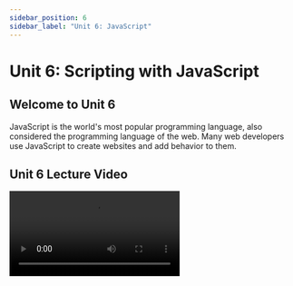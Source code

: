```yaml
---
sidebar_position: 6
sidebar_label: "Unit 6: JavaScript"
---
```



# Unit 6: Scripting with JavaScript

## Welcome to Unit 6

JavaScript is the world's most popular programming language, also considered the programming language of the web. Many web developers use 
JavaScript to create websites and add behavior to them.

## Unit 6 Lecture Video
<!-- TODO
<Video src="https://www.youtube.com/embed/x_J0zAbFx5Y" /> -->

<Video src="https://www.youtube.com/embed/DHjqpvDnNGE" />
    

## JavaScript

JavaScript is a high-level language and is very similar to many languages you might have used before (Python, Java). Here's a quick overview of the basics.

### Printing

```javascript
console.log("Hello, World!"); 
// In Web Development, this will actually show up in the developer console. 
// Open the console in Chrome with cmd+alt+j (mac) or ctrl+shift+j (windows)
```

### Variables

Variables are dynamically-typed, meaning, they don't have a type (like in Python). Undefined variables have the value `undefined`. We use the keywords `var`, `let` and `const` to define variables.

| Keyword | Behavior |
| --- | --- |
| var | Defines a variable globally. |
| let | Defines a variable limited in scope to the block. | 
| const | Defines a variable limited in scope to the block, but its value is constant.  |


```javascript
let x = 'hello';
let y = 1234;
let z = false;
var a = 'abc' // Defined globally. 
const pi = '3.14'; //this variable cannot ever be changed.
```


### Strings

```javascript
let clubName = 'icssc';
console.log(className); //icssc
className = className.toUpperCase();
console.log(className); //ICSSC
let part = className.substring(1, 4);
console.log(part); //CSS
console.log(className.indexOf('SSC') >= 0); //whether substring appears
```

### Arrays

Arrays are almost exactly the same as they are in Python.

```javascript
var array = ['a', 'b', 'c', 1, 2, 3];
console.log( array[2] ); // "c"
console.log( array.length );// 6
//add item to end of the array
array.push('4');

//combine elements into a string
var str = array.join('-');
console.log(str); //=> "a-b-c-1-2-3-4"

//get index of an element (first occurrence)
var oIndex = array.indexOf('x'); //=> 3
```

JavaScript arrays also have methods that help us create and modify arrays. These are the map, filter and reduce functions. These will 
iterate over an array and perform a transformation or computation. Then they will return a new array based on the result of the function

#### Map
The `map()` function creates a new array from an existing one. It applies a function to each one of the elements of the first array.
```javascript
const numbers = [1, 2, 3, 4];
const doubled = numbers.map(function(item) {
	return item * 2;
});
console.log(doubled); // [2, 4, 6, 8]
```

#### Filter
The `filter()` function applies a conditional to each element in the array. If the conditional is true, the element is pushed in the output array.
```javascript
onst numbers = [1, 2, 3, 4];
const evens = numbers.filter(function(item) {
	return item % 2 === 0;
});
console.log(evens); // [2, 4]
```

#### Reduce
The `reduce()` function rerduces the values of an array to just one value. It does so by accumulating a value as it iterates through the array.
```javascript
const numbers = [1, 2, 3, 4];
//result is the accumulator - the returned value of the previous iteration
//item is the current item in the array.
const sum = numbers.reduce(function (result, item) {
  return result + item;
}, 0);
console.log(sum); // 10
```

### Loops and Conditionals

JavaScript uses curly brackets `{}`, to denote code blocks for ifs, and loops. 

```javascript
if (i > 5) {
	console.log('i is bigger than 5');
} else if (i >= 3) {
	console.log('i is between 3 and 5');
} else {
	console.log('i is less than 3');
}
for (let x = 0; x < 5; x++) {
	console.log(x);
}
while (true) {
	console.log("repeat");
}
```

We can also use for-each loops in javascript, but only for arrays. This is similar to the map, filter and reduce function mentioned in the previous section. 
This uses a callback function, more on this [later](#callback-functions).
```javascript
const array = ["one", "two", "three"]
array.forEach(function (item, index) { // notice how a function is passed into forEach function call.
  console.log(item, index);
});
```

In fact, JavaScript also has something cool called a for-of loop. This lets us loop through iterables like strings and arrays.
```javascript
const str = "fellowship"
for (const element of str) {
  console.log(element);
}
```

### Objects

Similar to Python Dictionaries, these are an unordered set of key-value pairs. Unlike python, you don't need quotes around the keys. 

```javascript
ages = {alice:40, bob:35, charles:13}
things = {num:12, dog:'woof', list:[1,2,3]}

//both of these work!
console.log(ages["alice"]); // 40
console.log(ages.bob); // 35
```

### Functions
Define the `sayHello` function that takes in two parameters, `firstName`, and `lastName`.  In JavaScript, parameters are optional. 

```javascript
function sayHello(firstName, lastName) {
	return "Hello, " + firstName + " " + lastName;
}

console.log(sayHello("Raman", "Gupta")); // Hello, Raman Gupta
console.log(sayHello()); // Hello, undefined undefined
```

#### Arrow Functions
Arrow functions are a newer feature of JavaScript, and let us write functions with much shorter syntax. 
```javascript
let otherSayHello = (firstName, lastName) => {
	return "Hello, " + firstName + " " + lastName;
};
```
Arrow functions return a value by default, so if it only requires one statement to write the function, we can cut it even shorter. 

```javascript
let otherSayHello = (firstName, lastName) => "Hello, " + firstName + " " + lastName;
```


### Callback Functions

Functions are objects, and can be passed as arguments to other function calls. 

```javascript
//Iterate through an array
var array = ['a','b','c'];
var printItem = function(item) {
 console.log(item);
}
array.forEach(printItem);
```
We can use anonymous functions to reduce how much code we write even more. This way we don't have to give each function a name.
```javascript
array.forEach(function(item) {
 console.log(item);
});
```

If JavaScript is new to you, or you are curious, it might be helpful to check out the official documentation. It has tutorials, examples, and a reference to JavaScript syntax/features. There's so much more that we haven't covered on how JavaScript works. 

[JavaScript Documentation](https://developer.mozilla.org/en-US/docs/Web/JavaScript)



## Assignment

This week, we will be making a website showing off our favorite UCI classes. There will be a text input field to type in a class, and an add button, to add a new class to our list!

**Required Tasks**

-   

**Optional Stretch Goals**

-   

### Due Date

Monday, May 9th at 11:59pm

### Submission

Complete the [Google Form](https://forms.gle/ufBweAsXoBxsDwhm8)

<iframe src="https://forms.gle/ufBweAsXoBxsDwhm8" width="100%" height="1500" frameborder="0" marginheight="0" marginwidth="0">Loading…</iframe>


## External Resources

JavaScript

- [https://developer.mozilla.org/en-US/docs/Web/JavaScript](https://developer.mozilla.org/en-US/docs/Web/JavaScript)
- [https://www.w3schools.com/js/default.asp](https://www.w3schools.com/js/default.asp)

